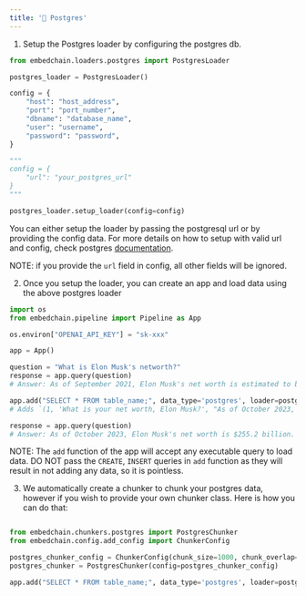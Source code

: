 ```yaml
---
title: '🐘 Postgres'
---
```


1. Setup the Postgres loader by configuring the postgres db.
```Python
from embedchain.loaders.postgres import PostgresLoader

postgres_loader = PostgresLoader()

config = {
    "host": "host_address",
    "port": "port_number",
    "dbname": "database_name",
    "user": "username",
    "password": "password",
}

"""
config = {
    "url": "your_postgres_url"
}
"""

postgres_loader.setup_loader(config=config)
```

You can either setup the loader by passing the postgresql url or by providing the config data.
For more details on how to setup with valid url and config, check postgres [documentation](https://www.postgresql.org/docs/current/libpq-connect.html#LIBPQ-CONNSTRING:~:text=34.1.1.%C2%A0Connection%20Strings-,%23,-Several%20libpq%20functions).

NOTE: if you provide the `url` field in config, all other fields will be ignored.

2. Once you setup the loader, you can create an app and load data using the above postgres loader
```Python
import os
from embedchain.pipeline import Pipeline as App

os.environ["OPENAI_API_KEY"] = "sk-xxx"

app = App()

question = "What is Elon Musk's networth?"
response = app.query(question)
# Answer: As of September 2021, Elon Musk's net worth is estimated to be around $250 billion, making him one of the wealthiest individuals in the world. However, please note that net worth can fluctuate over time due to various factors such as stock market changes and business ventures.

app.add("SELECT * FROM table_name;", data_type='postgres', loader=postgres_loader)
# Adds `(1, 'What is your net worth, Elon Musk?', "As of October 2023, Elon Musk's net worth is $255.2 billion.")`

response = app.query(question)
# Answer: As of October 2023, Elon Musk's net worth is $255.2 billion.
```

NOTE: The `add` function of the app will accept any executable query to load data. DO NOT pass the `CREATE`, `INSERT` queries in `add` function as they will result in not adding any data, so it is pointless.

3. We automatically create a chunker to chunk your postgres data, however if you wish to provide your own chunker class. Here is how you can do that:
```Python

from embedchain.chunkers.postgres import PostgresChunker
from embedchain.config.add_config import ChunkerConfig

postgres_chunker_config = ChunkerConfig(chunk_size=1000, chunk_overlap=0, length_function=len)
postgres_chunker = PostgresChunker(config=postgres_chunker_config)

app.add("SELECT * FROM table_name;", data_type='postgres', loader=postgres_loader, chunker=postgres_chunker)
```